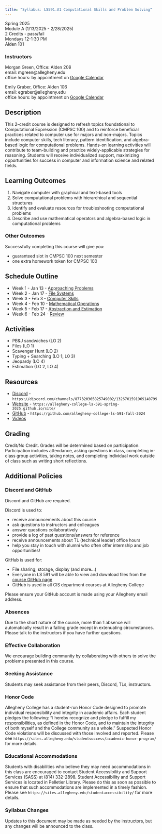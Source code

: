 ```yaml
---
title: "Syllabus: LS591.A1 Computational Skills and Problem Solving"
---
```


Spring 2025  
Module A (1/13/2025 - 2/28/2025)  
2 Credits - pass/fail  
Mondays 12-1:30 PM  
Alden 101  

### Instructors

Morgan Green, Office: Alden 209  
email: mgreen@allegheny.edu  
office hours: by appointment on [Google Calendar](https://calendar.google.com/calendar/u/0/appointments/schedules/AcZssZ1ZnFy9IkWemSjQ98WWhGh7UVwkph3U2RuDrrLt781dWM4x_bQPunp9mylOe8TXdHWjtKpGa1SP)

Emily Graber, Office: Alden 106  
email: egraber@allegheny.edu  
office hours: by appointment on [Google Calendar](https://calendar.app.google/MYV4AVsQG2fUM9Ja7)

## Description

This 2-credit course is designed to refresh topics foundational
to Computational Expression (CMPSC 100) and to reinforce
beneficial practices related to computer use for majors and
non-majors. Topics include computer skills, tech literacy, pattern
identification, and algebra-based logic for computational problems.
Hands-on learning activities will contribute to team-building and
practice widely-applicable strategies for reasoning. Students will
receive individualized support, maximizing opportunities for success
in computer and information science and related fields.

## Learning Outcomes

1. Navigate computer with graphical and text-based tools
2. Solve computational problems with hierarchical and sequential structures
3. Identify and evaluate resources for troubleshooting computational problems
4. Describe and use mathematical operators and algebra-based logic in computational problems

### Other Outcomes

Successfully completing this course will give you:

- guaranteed slot in CMPSC 100 next semester
- one extra homework token for CMPSC 100

## Schedule Outline

- Week 1 - Jan 13 - [Approaching Problems](materials.qmd#week-one-approaching-problems)
- Week 2 - Jan 17 - [File Systems](materials.qmd#week-two-file-systems)
- Week 3 - Feb 3 - [Computer Skills](materials.qmd#week-three-computer-skills)
- Week 4 - Feb 10 - [Mathematical Operations](materials.qmd#week-four-mathematical-operations)
- Week 5 - Feb 17 - [Abstraction and Estimation](materials.qmd#week-five-abstraction-and-estimation)
- Week 6 - Feb 24 - [Review](materials.qmd#week-six-review)

## Activities

- PB&J sandwiches (LO 2)
- Files (LO 1)
- Scavenger Hunt (LO 2)
- Typing + Searching (LO 1, L0 3)
- Jeopardy (LO 4)
- Estimation (LO 2, LO 4)
  
<!-- - Activity 1 - [Estimation (LO 2, LO 4)](/Week1-ApproachingProblems/activity-estimation/)
- Activity 2 - [Files (LO 1)](/Week2-FileSystems/activity-files/)
- Activity 3 - [Typing + Searching (LO 1, L0 3)](/Week3-ComputerSkills/activity-type+search/)
- Activity 4 - Blue & Gold Panel Talk
- PB&J sandwiches + Scavenger Hunt (LO 2)](/Week5-LogicalReasoning/activity-scavengerhunt/)
- Activity 6 - [Jeopardy (LO 4)](/Week6-MathematicalOperations/activity-jeopardy/) -->

## Resources

- [Discord](https://discord.com/channels/877320365825749002/1326701591969140799) -
  `https://discord.com/channels/877320365825749002/1326701591969140799`
- [Website](https://allegheny-college-ls-591-spring-2025.github.io/site/) -
  `https://allegheny-college-ls-591-spring-2025.github.io/site/`
- [GitHub](https://github.com/allegheny-college-ls-591-spring-2025) -
  `https://github.com/allegheny-college-ls-591-fall-2024`
- [Videos](https://docs.google.com/presentation/d/1r61X-lCqCnmjonBCHdZ6AfC2DatKs5B9ADU7LGoPrUQ/edit?usp=sharing)

## Grading

Credit/No Credit. Grades will be determined based on participation. Participation
includes attendance, asking questions in class, completing in-class group activities,
taking notes, and completing individual work outside of class such as writing short reflections.

## Additional Policies

### Discord and GitHub

Discord and GitHub are required.

Discord is used to:

- receive announcements about this course
- ask questions to instructors and colleagues
- answer questions collaboratively
- provide a log of past questions/answers for reference
- receive announcements about TL (technical leader) office hours
- help you stay in touch with alumni who often offer internship and job opportunities!
  
GitHub is used for:

- File sharing, storage, display (and more...)
- Everyone in LS 591 will be able to view and download files from the
  [course GitHub page](https://github.com/allegheny-college-ls-591-spring-2025)
- GitHub is used in all CIS department courses at Allegheny College

Please ensure your GitHub account is made using your Allegheny email address.  

### Absences

Due to the short nature of the course, more than 1 absence
will automatically result in a failing grade except in extenuating circumstances.
Please talk to the instructors if you have further questions.

### Effective Collaboration

We encourage building community by collaborating with others to solve
the problems presented in this course.

### Seeking Assistance

Students may seek assistance from their peers, Discord, TLs, instructors.

### Honor Code

Allegheny College has a student-run Honor Code designed to promote individual
responsibility and integrity in academic affairs. Each student pledges the following:
“I hereby recognize and pledge to fulfill my responsibilities, as defined in the Honor
Code, and to maintain the integrity of both myself and the College community as a whole.”
Suspected Honor Code violations will be discussed with those involved and reported. Please see
`https://sites.allegheny.edu/studentsuccess/academic-honor-program/` for more details.

### Educational Accommodations

Students with disabilities who believe they may need accommodations in this class are
encouraged to contact Student Accessibility and Support Services (SASS) at
(814) 332-2898.  Student Accessibility and Support Services is located in Pelletier
Library.  Please do this as soon as possible to ensure that such accommodations are
implemented in a timely fashion. Please see
`https://sites.allegheny.edu/studentaccessibility/` for more details.

### Syllabus Changes

Updates to this document may be made as needed by the instructors, but any changes will be
announced to the class.

